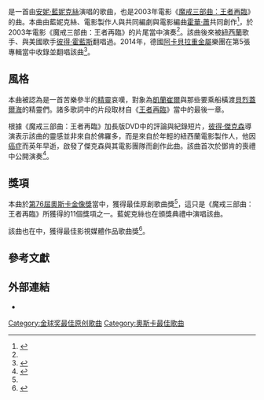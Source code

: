 {{Italic title}}
{{Infobox single <!-- See Wikipedia:WikiProject_Songs -->
|Name           = {{lang|en|''Into the West''}}
|Cover          =
|Caption        =
|Artist         = [[安妮·藍妮克絲|安妮·藍妮克絲]]
|from Album     = {{le|魔戒電影系列音樂#王者再臨|Music of The Lord of the Rings film series#The Return of the King|魔戒三部曲：王者再臨原聲帶}}
|B-side         =
|Released       = 2003年11月
|Format         =
|Recorded       = [[紐西蘭|紐西蘭]]
|Genre          = [[新世紀音樂|新世紀]]
|Length         = 4:35
|Label          = {{le|Reprise Records|Reprise Records|Reprise}}
|Writer         = [[安妮·藍妮克絲|安妮·藍妮克絲]]<br />{{le|法蘭·沃許|Fran Walsh}}<br />[[霍華·蕭|霍華·蕭]]<ref name="British Hit Singles & Albums"/>
|Producer       = {{le|尼基·萊恩|Nicky Ryan}}
|Certification  =
|Last single    = "{{le|Pavement Cracks|Pavement Cracks}}"<br />（2003年）
|This single    = "'''Into the West'''"<br />（2003年）
|Next single    = "{{le|A Thousand Beautiful Things|A Thousand Beautiful Things}}"<br />（2004年）
|Misc           =
}}

'''''{{lang|en|Into the West}}'''''是一首由[[安妮·藍妮克絲|安妮·藍妮克絲]]演唱的歌曲，也是2003年電影《[[魔戒三部曲：王者再臨|魔戒三部曲：王者再臨]]》的{{le|片尾|Closing credits}}曲。本曲由藍妮克絲、電影製作人與共同編劇{{le|法蘭·沃許|Fran Walsh}}與電影編曲[[霍華·蕭|霍華·蕭]]共同創作<ref name="British Hit Singles & Albums">{{cite book
| first= David
| last= Roberts
| year= 2006
| title= British Hit Singles & Albums
| edition= 19th
| publisher= Guinness World Records Limited
| location= London
| isbn= 1-904994-10-5
| page= 137}}</ref>，於2003年電影《魔戒三部曲：王者再臨》的片尾當中演奏<ref name="British Hit Singles & Albums"/>。該曲後來被[[紐西蘭|紐西蘭]]歌手{{le|尤利婭·湯森德|Yulia Townsend}}、{{le|威爾·馬丁|Will Martin}}與美國歌手[[彼得·霍藍斯|彼得·霍藍斯]]翻唱過。2014年，德國[[阿卡貝拉|阿卡貝拉]][[重金屬音樂|重金屬]]樂團{{le|Van Canto|Van Canto}}在第5張專輯''{{le|Dawn of the Brave|Dawn of the Brave}}''當中收錄並翻唱該曲<ref name=previews>{{cite web|title=Van Canto: 'Dawn Of The Brave' Album Preview|url=http://www.blabbermouth.net/news/van-canto-dawn-of-the-brave-album-preview/|work=[[Blabbermouth.net|Blabbermouth.net]]|accessdate=16 February 2014|date=16 January 2014|archive-date=2014-02-23|archive-url=https://web.archive.org/web/20140223113603/http://www.blabbermouth.net/news/van-canto-dawn-of-the-brave-album-preview/|dead-url=no}}</ref>。

==風格==
本曲被認為是一首苦樂參半的[[精靈_(中土大陸)|精靈]]哀嘆，對象為[[凱蘭崔爾|凱蘭崔爾]]與那些要乘船橫渡[[貝烈蓋爾海|貝烈蓋爾海]]的精靈們。諸多歌詞中的片段取材自《[[王者再臨|王者再臨]]》當中的最後一章。

根據《魔戒三部曲：王者再臨》加長版DVD中的評論與紀錄短片，[[彼得·傑克森|彼得·傑克森]]導演表示該曲的靈感並非來自於佛羅多，而是來自於年輕的紐西蘭電影製作人{{le|卡麥隆·鄧肯|Cameron Duncan}}，他因[[癌症|癌症]]而英年早逝，啟發了傑克森與其電影團隊而創作此曲。該曲首次於鄧肯的喪禮中公開演奏<ref>{{cite video| people = Peter Jackson, Fran Walsh and Philippa Boyens| title = Director/Writers' Special Extended Edition commentary| medium = DVD| publisher=New Line Cinema|date = 2004}}</ref>。

==獎項==
本曲於[[第76屆奧斯卡金像獎|第76屆奧斯卡金像獎]]當中，獲得最佳原創歌曲獎<ref name="British Hit Singles & Albums"/>，這只是《魔戒三部曲：王者再臨》所獲得的11個獎項之一。藍妮克絲也在頒獎典禮中演唱該曲。

該曲也在{{le|第47屆葛萊美獎|47th Grammy Awards}}中，獲得最佳影視媒體作品歌曲獎<ref>{{Cite news
|last=Marsh
|first=Stefanie
|title=Oldies take gold at the Grammys
|url=http://www.timesonline.co.uk/tol/news/world/us_and_americas/article514551.ece?print=yes&randnum=1151003209000
|newspaper=The Times
|date=2005-02-15
|accessdate=2010-01-04}}</ref>。

==參考文獻==
{{Reflist}}

==外部連結==
* {{MetroLyrics song|annie-lennox|into-the-west}}<!-- Licensed lyrics provider -->

{{金球獎最佳原創歌曲}}

[[Category:金球奖最佳原创歌曲|Category:金球奖最佳原创歌曲]]
[[Category:奧斯卡最佳歌曲|Category:奧斯卡最佳歌曲]]